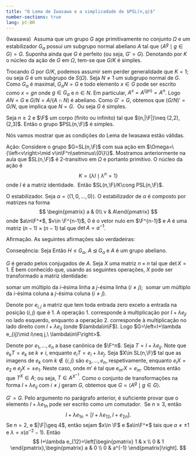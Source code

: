 ```yaml
---
title: "O Lema de Iwasawa e a simplicadade de $PSL(n,q)$"
number-sections: true
lang: pt-BR
---
```


:::{#lem-iwa}
(Iwasawa) 
Assuma que um grupo $G$ age primitivamente no conjunto $\Omega$ e um estabilizador $G_\alpha$ possui um subgrupo normal abeliano $A$ tal que $\left<A^g\mid g\in G\right>=G$. Suponha ainda que $G$ é perfeito (ou seja, $G'=G$). Denotando por $K$ o núcleo da ação de $G$ em $\Omega$, tem-se que $G/K$ é simples.
:::

:::{.proof}
Trocando $G$ por $G/K$, podemos assumir sem perder generalidade que $K=1$; ou seja $G$ é um subgrupo de $S(\Omega)$. Seja $N\neq 1$ um subgrupo normal de $G$. Como $G_\alpha$ é maximal, $G_\alpha N=G$ e todo elemento $x\in G$ pode ser escrito como $x=gn$ onde $g\in G_\alpha$ e $n\in N$. Em particular, $A^x=A^{(gn)}=A^n$. Logo $AN=G$ e $G/N=A/(A\cap N)$ é abeliano. Como $G'=G$, obtemos que $(G/N)'=G/N$, que implica que $N=G$.  Ou seja $G$ é simples.
:::

:::{#thm-psl-simple}
Seja $n\geq 2$ e $\F$ um corpo (finito ou infinito) tal que $(n,|\F|)\neq (2,2), (2,3)$. Então o grupo $PSL(n,\F)$ é simples.
:::


:::{.proof}
Nós vamos mostrar que as condições do Lema de Iwasawa estão válidas.

Ação: Considere o grupo $G=SL(n,\F)$ com sua ação em $\Omega=\{\left<v\right>\mid v\in\F^n\setminus\{0\}\}$. Mostramos anteriormente na aula que $SL(n,\F)$ é 2-transitivo em $\Omega$ e portanto primitivo. O núcleo da ação é
$$
K=\{\lambda I\mid \lambda^n=1\}
$$
onde $I$ é a matriz identidade.  Então $SL(n,\F)/K\cong PSL(n,\F)$.

O estabilizador. Seja $\alpha=\left<(1,0,\ldots,0)\right>$. O estabilizador de $\alpha$ é composto por matrizes na forma
$$
\begin{pmatrix} a & 0\\ v & A\end{pmatrix}
$$
onde $a\in\F^*$, $v\in \F^{n-1}$, $0$ é o vetor nulo em $\F^{n-1}$ e $A$ é uma matriz $(n-1)\times (n-1)$ tal que $\det A=a^{-1}$.

Afirmação. As seguintes afirmações são verdadeiras:
\begin{align*}
\begin{pmatrix} 1 & 0\\ v & I\end{pmatrix}\begin{pmatrix} a & 0\\ 0 & A\end{pmatrix}=&\begin{pmatrix} a & 0\\ a v & A\end{pmatrix}\\
\begin{pmatrix} 1 & 0\\ v_1 & I\end{pmatrix}\begin{pmatrix} 1 & 0\\ v_2 & I\end{pmatrix}=&
\begin{pmatrix} 1 & 0\\ v_1+v_2 & I\end{pmatrix}\\
\begin{pmatrix} a_1 & 0\\ 0 & A_1\end{pmatrix}\begin{pmatrix} a_2 & 0\\ 0 & A_2\end{pmatrix}=&\begin{pmatrix} a_1a_2 & 0\\ 0 & A_1A_2\end{pmatrix}\\\begin{pmatrix} a & 0\\ 0 & A\end{pmatrix}\begin{pmatrix} 1 & 0\\ v & I\end{pmatrix}=&
\begin{pmatrix} 1 & 0\\ a^{-1}A v^t & I\end{pmatrix}\begin{pmatrix} a & 0\\ 0 & A\end{pmatrix}.
\end{align*}

Conseqência: Seja \begin{align*}
A=&\left\{\begin{pmatrix} 1 & 0\\ v & I\end{pmatrix}\mid v\in \F^{n-1}\right\}\\
H=&\left\{\begin{pmatrix} a & 0\\ 0 & A\end{pmatrix}\mid \det A=a^{-1}\right\}.
\end{align*}
Então $H\leq G_\alpha$, $A\unlhd G_\alpha$ e $A$ é um grupo abeliano.

$G$ é gerado pelos conjugados de $A$. Seja $X$ uma matriz $n\times n$ tal que $\det X=1$. É bem conhecido que, usando as seguintes operações, $X$ pode ser transformado a matriz identidade:

somar um múltiplo da $i$-ésima linha a $j$-ésima linha ($i\neq j$);
 somar um múltiplo da $i$-ésima coluna a $j$-ésima coluna ($i\neq j$).

Denote por $e_{i,j}$ a matriz que tem toda entrada zero exceto a entrada na posição $(i,j)$ que é 1. A operação 1. corresponde à multiplicação por $I+\lambda e_{ji}$ no lado esquerdo, enquanto a operação 2. corresponde à multiplicação no lado direito com $I+\lambda e_{ij}$ (onde $\lambda\in\F$). Logo $G=\left<I+\lambda e_{ij}\mid i\neq j,\ \lambda\in\F\right>$.

Denote por $e_1,\ldots,e_n$ a base canônica de $\F^n$. Seja $T=I+\lambda e_{ij}$. Note que $e_kT=e_k$ se $k\neq i$, enquanto $e_iT=e_i+\lambda e_j$. Seja $X\in SL(n,\F)$ tal que as imagens de $e_k$ com $k\not\in\{i,j\}$ são $e_3,\ldots,e_n$, respetivamente, enquanto $e_i X=e_2$ e $e_jX=\pm e_1$. Neste caso,
\begin{align*}
e_2X^{-1}TX=&e_iTX=(e_i+\lambda e_j)X=e_2\pm \lambda e_1\mbox{ e};\\
e_m X^{-1}TX=&e_{m'}TX=e_{m'}X=e_m\mbox{ se $m\neq 2$}
\end{align*}
onde $m'$ é tal que $e_{m'}X=e_m$. Obtemos então que $T^X\in A$; ou seja, $T\in A^{X^{-1}}$. Como o conjunto de transformações na forma $I+\lambda e_{ij}$ com $i\neq j$ geram $G$, obtemos que $G=\left<A^g\mid g\in G\right>$.

$G'=G$. Pelo argumento no parágrafo anterior, é suficiente provar que o elemento $I+\lambda e_{1n}$ pode ser escrito como um comutador.  Se $n\geq 3$, então
$$
I+\lambda e_{1n}=[I+\lambda e_{12},I+e_{2n}].
$$
Se $n=2$, e $|\F|\geq 4$, então sejam $x\in \F$ e $a\in\F^*$ tais que $a\neq \pm 1$ e $\lambda = x(a^{-2}-1)$. Então
$$
I+\lambda e_{12}=\left[\begin{pmatrix} 1 & x \\ 0 & 1 \end{pmatrix},\begin{pmatrix} a & 0 \\ 0 & a^{-1} \end{pmatrix}\right].
$$
:::